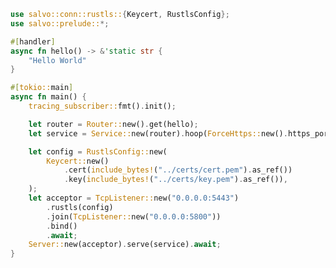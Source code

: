 ```rust  title="force-https/src/main.rs"
use salvo::conn::rustls::{Keycert, RustlsConfig};
use salvo::prelude::*;

#[handler]
async fn hello() -> &'static str {
    "Hello World"
}

#[tokio::main]
async fn main() {
    tracing_subscriber::fmt().init();

    let router = Router::new().get(hello);
    let service = Service::new(router).hoop(ForceHttps::new().https_port(5443));

    let config = RustlsConfig::new(
        Keycert::new()
            .cert(include_bytes!("../certs/cert.pem").as_ref())
            .key(include_bytes!("../certs/key.pem").as_ref()),
    );
    let acceptor = TcpListener::new("0.0.0.0:5443")
        .rustls(config)
        .join(TcpListener::new("0.0.0.0:5800"))
        .bind()
        .await;
    Server::new(acceptor).serve(service).await;
}

```